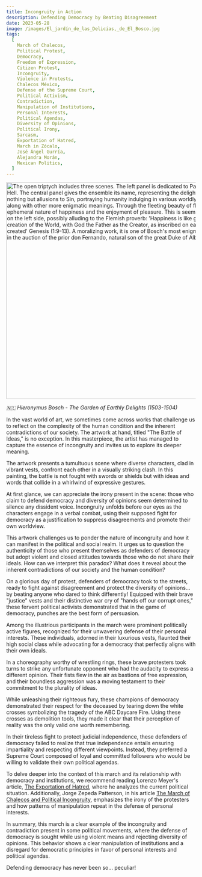 ```yaml
---
title: Incongruity in Action
description: Defending Democracy by Beating Disagreement
date: 2023-05-28
image: /images/El_jardín_de_las_Delicias,_de_El_Bosco.jpg
tags:
  [
    March of Chalecos,
    Political Protest,
    Democracy,
    Freedom of Expression,
    Citizen Protest,
    Incongruity,
    Violence in Protests,
    Chalecos México,
    Defense of the Supreme Court,
    Political Activism,
    Contradiction,
    Manipulation of Institutions,
    Personal Interests,
    Political Agendas,
    Diversity of Opinions,
    Political Irony,
    Sarcasm,
    Exportation of Hatred,
    March in Zócalo,
    José Ángel Gurría,
    Alejandra Morán,
    Mexican Politics,
  ]
---
```


<Image
  className="m-auto w-full"
  src="/images/El_jardín_de_las_Delicias,_de_El_Bosco.jpg"
  width="1080"
  height="576"
  alt="The open triptych includes three scenes. The left panel is dedicated to Paradise, with the creation of Eve and the Fountain of Life, while the right panel depicts Hell. The central panel gives the ensemble its name, representing the delights or pleasures of life in a garden. Between Paradise and Hell, these delights are nothing but allusions to Sin, portraying humanity indulging in various worldly pleasures. The representations of Lust, with its strong erotic charge, are evident, along with other more enigmatic meanings. Through the fleeting beauty of flowers or the sweetness of fruits, a message of fragility is conveyed, emphasizing the ephemeral nature of happiness and the enjoyment of pleasure. This is seemingly corroborated by certain groups, such as the couple enclosed in a glass sphere on the left side, possibly alluding to the Flemish proverb: 'Happiness is like glass, it breaks quickly.' The closed triptych depicts in grisaille the third day of the creation of the World, with God the Father as the Creator, as inscribed on each panel: 'He said it himself, and it was done' and 'He ordered it himself, and it was created' Genesis (1:9-13). A moralizing work, it is one of Bosch's most enigmatic, complex, and beautiful creations, executed in the final stage of his life. Acquired in the auction of the prior don Fernando, natural son of the great Duke of Alba, Philip II took it to El Escorial in 1593."
  caption="The open triptych includes three scenes. The left panel is dedicated to Paradise, with the creation of Eve and the Fountain of Life, while the right panel depicts Hell. The central panel gives the ensemble its name, representing the delights or pleasures of life in a garden. Between Paradise and Hell, these delights are nothing but allusions to Sin, portraying humanity indulging in various worldly pleasures. The representations of Lust, with its strong erotic charge, are evident, along with other more enigmatic meanings. Through the fleeting beauty of flowers or the sweetness of fruits, a message of fragility is conveyed, emphasizing the ephemeral nature of happiness and the enjoyment of pleasure. This is seemingly corroborated by certain groups, such as the couple enclosed in a glass sphere on the left side, possibly alluding to the Flemish proverb: 'Happiness is like glass, it breaks quickly.' The closed triptych depicts in grisaille the third day of the creation of the World, with God the Father as the Creator, as inscribed on each panel: 'He said it himself, and it was done' and 'He ordered it himself, and it was created' Genesis (1:9-13). A moralizing work, it is one of Bosch's most enigmatic, complex, and beautiful creations, executed in the final stage of his life. Acquired in the auction of the prior don Fernando, natural son of the great Duke of Alba, Philip II took it to El Escorial in 1593."
/>

_🇳🇱 Hieronymus Bosch - The Garden of Earthly Delights (1503-1504)_

In the vast world of art, we sometimes come across works that challenge us to reflect on the complexity of the human condition and the inherent contradictions of our society. The artwork at hand, titled "The Battle of Ideas," is no exception. In this masterpiece, the artist has managed to capture the essence of incongruity and invites us to explore its deeper meaning.

The artwork presents a tumultuous scene where diverse characters, clad in vibrant vests, confront each other in a visually striking clash. In this painting, the battle is not fought with swords or shields but with ideas and words that collide in a whirlwind of expressive gestures.

At first glance, we can appreciate the irony present in the scene: those who claim to defend democracy and diversity of opinions seem determined to silence any dissident voice. Incongruity unfolds before our eyes as the characters engage in a verbal combat, using their supposed fight for democracy as a justification to suppress disagreements and promote their own worldview.

This artwork challenges us to ponder the nature of incongruity and how it can manifest in the political and social realm. It urges us to question the authenticity of those who present themselves as defenders of democracy but adopt violent and closed attitudes towards those who do not share their ideals. How can we interpret this paradox? What does it reveal about the inherent contradictions of our society and the human condition?

On a glorious day of protest, defenders of democracy took to the streets, ready to fight against disagreement and protect the diversity of opinions... by beating anyone who dared to think differently! Equipped with their brave "justice" vests and their distinctive war cry of "hands off our corrupt ones," these fervent political activists demonstrated that in the game of democracy, punches are the best form of persuasion.

Among the illustrious participants in the march were prominent politically active figures, recognized for their unwavering defense of their personal interests. These individuals, adorned in their luxurious vests, flaunted their high social class while advocating for a democracy that perfectly aligns with their own ideals.

In a choreography worthy of wrestling rings, these brave protesters took turns to strike any unfortunate opponent who had the audacity to express a different opinion. Their fists flew in the air as bastions of free expression, and their boundless aggression was a moving testament to their commitment to the plurality of ideas.

While unleashing their righteous fury, these champions of democracy demonstrated their respect for the deceased by tearing down the white crosses symbolizing the tragedy of the ABC Daycare Fire. Using these crosses as demolition tools, they made it clear that their perception of reality was the only valid one worth remembering.

In their tireless fight to protect judicial independence, these defenders of democracy failed to realize that true independence entails ensuring impartiality and respecting different viewpoints. Instead, they preferred a Supreme Court composed of loyal and committed followers who would be willing to validate their own political agendas.

To delve deeper into the context of this march and its relationship with democracy and institutions, we recommend reading Lorenzo Meyer's article, [The Exportation of Hatred](https://www.sinembargo.mx/28-05-2023/4366027), where he analyzes the current political situation. Additionally, Jorge Zepeda Patterson, in his article [The March of Chalecos and Political Incongruity](https://www.sinembargo.mx/28-05-2023/4366027), emphasizes the irony of the protesters and how patterns of manipulation repeat in the defense of personal interests.

In summary, this march is a clear example of the incongruity and contradiction present in some political movements, where the defense of democracy is sought while using violent means and rejecting diversity of opinions. This behavior shows a clear manipulation of institutions and a disregard for democratic principles in favor of personal interests and political agendas.

Defending democracy has never been so... peculiar!
